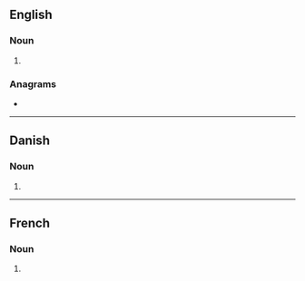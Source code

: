 ==English==

===Noun===
{{head|en|noun plural form}}

# {{plural of|ager|lang=en}}

===Anagrams===
* {{anagrams|en|a=aegrs|GRASE|Regas|Segar|gaser|gears|rages|regas|sager|sarge|segar}}

----

==Danish==

===Noun===
{{head|da|noun form|g=c}}

# {{genitive singular indefinite of|ager|lang=da}}

----

==French==

===Noun===
{{head|fr|noun plural form|g=m}}

# {{plural of|ager|lang=fr}}
